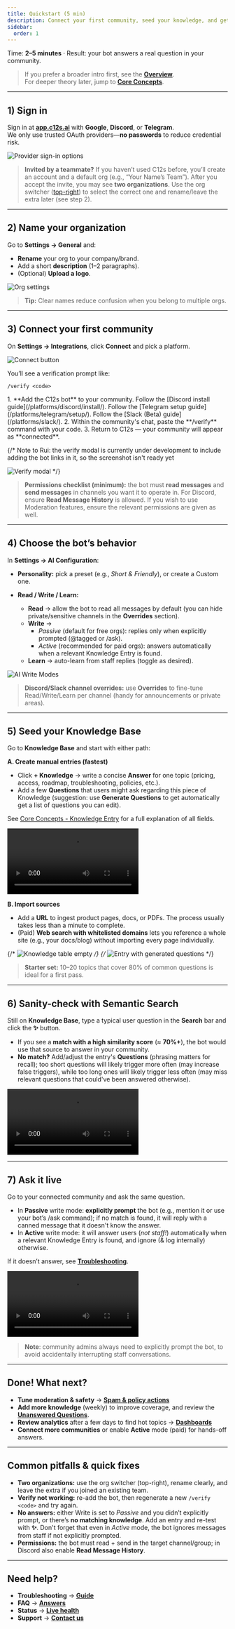 ```yaml
---
title: Quickstart (5 min)
description: Connect your first community, seed your knowledge, and get your AI moderator answering in minutes.
sidebar:
  order: 1
---
```




Time: **2–5 minutes** · Result: your bot answers a real question in your community.

> If you prefer a broader intro first, see the **[Overview](/getting-started/overview/)**.  
> For deeper theory later, jump to **[Core Concepts](/getting-started/core-concepts/)**.

---

## 1) Sign in

Sign in at **[app.c12s.ai](https://app.c12s.ai)** with **Google**, **Discord**, or **Telegram**.  
We only use trusted OAuth providers—**no passwords** to reduce credential risk.

![Provider sign-in options](@/assets/screenshots/getting-started/sso-login.png)

> **Invited by a teammate?** If you haven’t used C12s before, you’ll create an account and a default org (e.g., “Your Name’s Team”). After you accept the invite, you may see **two organizations**. Use the org switcher ([top-right](@/assets/screenshots/getting-started/org-switcher.png)) to select the correct one and rename/leave the extra later (see step 2).

---

## 2) Name your organization

Go to **Settings → General** and:
- **Rename** your org to your company/brand.
- Add a short **description** (1–2 paragraphs).
- (Optional) **Upload a logo**.

![Org settings](@/assets/screenshots/getting-started/general-org-settings.png)

> **Tip:** Clear names reduce confusion when you belong to multiple orgs.

---

## 3) Connect your first community

On **Settings → Integrations**, click **Connect** and pick a platform.

![Connect button](@/assets/screenshots/getting-started/integrations-connect-button.gif)

You’ll see a verification prompt like:

```text
/verify <code>
```

<Steps>
1. **Add the C12s bot** to your community.
</Steps>
<Tabs>
  <TabItem label="Discord">Follow the [Discord install guide](/platforms/discord/install/).</TabItem>
  <TabItem label="Telegram">Follow the [Telegram setup guide](/platforms/telegram/setup/).</TabItem>
  <TabItem label="Slack (Beta)">Follow the [Slack (Beta) guide](/platforms/slack/).</TabItem>
</Tabs>
<Steps>
2. Within the community's chat, paste the **/verify** command with your code.
3. Return to C12s — your community will appear as **connected**.
</Steps>

{/* Note to Rui: the verify modal is currently under development to include adding the bot links in it, so the screenshot isn't ready yet

![Verify modal](../../assets/qs-verify.png)
*/}

> **Permissions checklist (minimum):** the bot must **read messages** and **send messages** in channels you want it to operate in. For Discord, ensure **Read Message History** is allowed. If you wish to use Moderation features, ensure the relevant permissions are given as well.

---

## 4) Choose the bot’s behavior

In **Settings → AI Configuration**:

* **Personality:** pick a preset (e.g., *Short & Friendly*), or create a Custom one.
* **Read / Write / Learn:**

  * **Read** → allow the bot to read all messages by default (you can hide private/sensitive channels in the **Overrides** section).
  * **Write** →
    * *Passive* (default for free orgs): replies only when explicitly prompted (@tagged or /ask).
    * *Active* (recommended for paid orgs): answers automatically when a relevant Knowledge Entry is found.
  * **Learn** → auto-learn from staff replies (toggle as desired).

![AI Write Modes](@/assets/screenshots/getting-started/ai-write-modes.gif)

> **Discord/Slack channel overrides:** use **Overrides** to fine-tune Read/Write/Learn per channel (handy for announcements or private areas).

---

## 5) Seed your Knowledge Base

Go to **Knowledge Base** and start with either path:

**A. Create manual entries (fastest)**

* Click **+ Knowledge** → write a concise **Answer** for one topic (pricing, access, roadmap, troubleshooting, policies, etc.).
* Add a few **Questions** that users might ask regarding this piece of Knowledge (suggestion: use **Generate Questions** to get automatically get a list of questions you can edit).

<Badge text="Tip" variant="tip" /> See [Core Concepts - Knowledge Entry](/getting-started/core-concepts/#knowledge-entry) for a full explanation of all fields.

<Video
  src={AddKnowledgeVideo}
  title='Adding a Knowledge Entry to the Knowledge Base'
  autoPlay
  loop
  controls
/>

**B. Import sources**

* Add a **URL** to ingest product pages, docs, or PDFs. The process usually takes less than a minute to complete.
* (Paid) **Web search with whitelisted domains** lets you reference a whole site (e.g., your docs/blog) without importing every page individually.

{/* ![Knowledge table empty](../../assets/qs-kb-empty.png) */}
{/* ![Entry with generated questions](../../assets/qs-kb-entry.png) */}

> **Starter set:** 10–20 topics that cover 80% of common questions is ideal for a first pass.

---

## 6) Sanity-check with Semantic Search

Still on **Knowledge Base**, type a typical user question in the **Search** bar and click the **✨** button.

* If you see a **match with a high similarity score** (≈ **70%+**), the bot would use that source to answer in your community.
* **No match?** Add/adjust the entry's **Questions** (phrasing matters for recall); too short questions will likely trigger more often (may increase false triggers), while too long ones will likely trigger less often (may miss relevant questions that could've been answered otherwise).

<Video
  src={SemanticSearchVideo}
  title='Semantic Search in the Knowledge Base'
  autoPlay
  loop
  controls
/>

---

## 7) Ask it live

Go to your connected community and ask the same question.

* In **Passive** write mode: **explicitly prompt** the bot (e.g., mention it or use your bot’s /ask command); if no match is found, it will reply with a canned message that it doesn't know the answer.
* In **Active** write mode: it will answer users (_not staff!_) automatically when a relevant Knowledge Entry is found, and ignore (& log internally) otherwise.

If it doesn’t answer, see **[Troubleshooting](/resources/troubleshooting/)**.

<Video
  src={LiveDemoVideo}
  title='Asking the bot a live question and getting an answer back.'
  autoPlay
  loop
  controls
/>

> **Note**: community admins always need to explicitly prompt the bot, to avoid accidentally interrupting staff conversations.

---

## Done! What next?

* **Tune moderation & safety** → **[Spam & policy actions](/moderation/spam-detection/)**
* **Add more knowledge** (weekly) to improve coverage, and review the **[Unanswered Questions](/analytics/unanswered-questions/)**.
* **Review analytics** after a few days to find hot topics → **[Dashboards](/analytics/dashboards/)**
* **Connect more communities** or enable **Active** mode (paid) for hands-off answers.

---

## Common pitfalls & quick fixes

* **Two organizations:** use the org switcher (top-right), rename clearly, and leave the extra if you joined an existing team.
* **Verify not working:** re-add the bot, then regenerate a new `/verify <code>` and try again.
* **No answers:** either Write is set to *Passive* and you didn’t explicitly prompt, or there’s **no matching knowledge**. Add an entry and re-test with **✨**. Don't forget that even in *Active* mode, the bot ignores messages from staff if not explicitly prompted.
* **Permissions:** the bot must read + send in the target channel/group; in Discord also enable **Read Message History**.

---

## Need help?

* **Troubleshooting** → **[Guide](/resources/troubleshooting/)**
* **FAQ** → **[Answers](/resources/faq/)**
* **Status** → **[Live health](https://status.c12s.ai)**
* **Support** → **[Contact us](/support/)**
